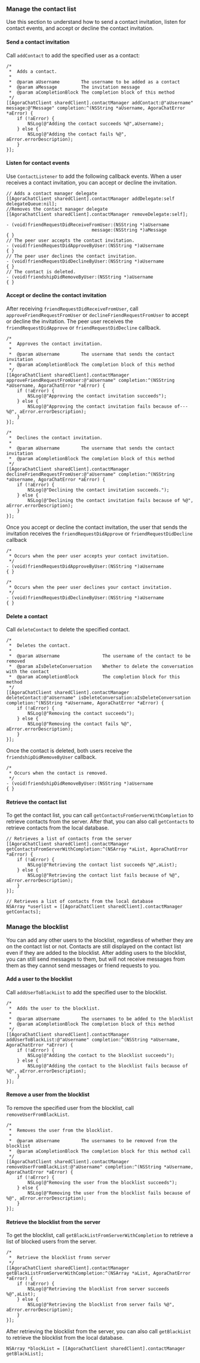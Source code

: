 <PlatformWrapper platform="ios">

### Manage the contact list

Use this section to understand how to send a contact invitation, listen for contact events, and accept or decline the contact invitation.

#### Send a contact invitation

Call `addContact` to add the specified user as a contact:

```objc
/*
 *  Adds a contact.
 *
 *  @param aUsername        The username to be added as a contact
 *  @param aMessage         The invitation message
 *  @param aCompletionBlock The completion block of this method
 */        
[[AgoraChatClient sharedClient].contactManager addContact:@"aUsername" message:@"Message" completion:^(NSString *aUsername, AgoraChatError *aError) {
    if (!aError) {
        NSLog(@"Adding the contact succeeds %@",aUsername);
    } else {
        NSLog(@"Adding the contact fails %@", aError.errorDescription);
    }
}];
```

#### Listen for contact events

Use `ContactListener` to add the following callback events. When a user receives a contact invitation, you can accept or decline the invitation.

```objc
// Adds a contact manager delegate
[[AgoraChatClient sharedClient].contactManager addDelegate:self delegateQueue:nil];
//Removes the contact manager delegate
[[AgoraChatClient sharedClient].contactManager removeDelegate:self];

- (void)friendRequestDidReceiveFromUser:(NSString *)aUsername
                                message:(NSString *)aMessage
{ }
// The peer user accepts the contact invitation.
- (void)friendRequestDidApproveByUser:(NSString *)aUsername
{ }
// The peer user declines the contact invitation.
- (void)friendRequestDidDeclineByUser:(NSString *)aUsername
{ }
// The contact is deleted.
- (void)friendshipDidRemoveByUser:(NSString *)aUsername
{ }
```

#### Accept or decline the contact invitation

After receiving `friendRequestDidReceiveFromUser`, call `approveFriendRequestFromUser` or `declineFriendRequestFromUser` to accept or decline the invitation. The peer user receives the `friendRequestDidApprove` or `friendRequestDidDecline` callback.

```objc
/*
 *  Approves the contact invitation.
 *
 *  @param aUsername        The username that sends the contact invitation
 *  @param aCompletionBlock The completion block of this method
 */                          
[[AgoraChatClient sharedClient].contactManager approveFriendRequestFromUser:@"aUsername" completion:^(NSString *aUsername, AgoraChatError *aError) {
    if (!aError) {
        NSLog(@"Approving the contact invitation succeeds");
    } else {
        NSLog(@"Approving the contact invitation fails because of--- %@", aError.errorDescription);
    }
}];
```

```objc
/*
 *  Declines the contact invitation.
 *
 *  @param aUsername        The username that sends the contact invitation
 *  @param aCompletionBlock The completion block of this method
 */
[[AgoraChatClient sharedClient].contactManager declineFriendRequestFromUser:@"aUsername" completion:^(NSString *aUsername, AgoraChatError *aError) {
    if (!aError) {
        NSLog(@"Declining the contact invitation succeeds.");
    } else {
        NSLog(@"Declining the contact invitation fails because of %@", aError.errorDescription);
    }
}];
```

Once you accept or decline the contact invitation, the user that sends the invitation receives the `friendRequestDidApprove` or `friendRequestDidDecline` callback

```objc
/*
 * Occurs when the peer user accepts your contact invitation.
 */
- (void)friendRequestDidApproveByUser:(NSString *)aUsername
{ }
```

```objc
/*
 * Occurs when the peer user declines your contact invitation.
 */
- (void)friendRequestDidDeclineByUser:(NSString *)aUsername
{ }
```

#### Delete a contact

Call `deleteContact` to delete the specified contact. 

```objc
/*
 *  Deletes the contact.
 *
 *  @param aUsername                The username of the contact to be removed
 *  @param aIsDeleteConversation    Whether to delete the conversation with the contact
 *  @param aCompletionBlock         The completion block for this method
 */
[[AgoraChatClient sharedClient].contactManager deleteContact:@"aUsername" isDeleteConversation:aIsDeleteConversation completion:^(NSString *aUsername, AgoraChatError *aError) {
    if (!aError) {
        NSLog(@"Removing the contact succeeds");
    } else {
        NSLog(@"Removing the contact fails %@", aError.errorDescription);
    }
}];
```

Once the contact is deleted, both users receive the `friendshipDidRemoveByUser` callback.

```objc
/*
 * Occurs when the contact is removed.
 */
- (void)friendshipDidRemoveByUser:(NSString *)aUsername
{ }
```

#### Retrieve the contact list

To get the contact list, you can call `getContactsFromServerWithCompletion` to retrieve contacts from the server. After that, you can also call `getContacts` to retrieve contacts from the local database.

```objc
// Retrieves a list of contacts from the server
[[AgoraChatClient sharedClient].contactManager getContactsFromServerWithCompletion:^(NSArray *aList, AgoraChatError *aError) {
    if (!aError) {
        NSLog(@"Retrieving the contact list succeeds %@",aList);
    } else {
        NSLog(@"Retrieving the contact list fails because of %@", aError.errorDescription);
    }
}];
```

```objc
// Retrieves a list of contacts from the local database
NSArray *userlist = [[AgoraChatClient sharedClient].contactManager getContacts];
```

### Manage the blocklist

You can add any other users to the blocklist, regardless of whether they are on the contact list or not. Contacts are still displayed on the contact list even if they are added to the blocklist. After adding users to the blocklist,  you can still send messages to them, but will not receive messages from them as they cannot send messages or friend requests to you.

#### Add a user to the blocklist

Call `addUserToBlackList` to add the specified user to the blocklist.

```objc
/*
 *  Adds the user to the blocklist.
 *
 *  @param aUsername        The usernames to be added to the blocklist
 *  @param aCompletionBlock The completion block of this method
 */              
[[AgoraChatClient sharedClient].contactManager addUserToBlackList:@"aUsername" completion:^(NSString *aUsername, AgoraChatError *aError) {
    if (!aError) {
        NSLog(@"Adding the contact to the blocklist succeeds");
    } else {
        NSLog(@"Adding the contact to the blocklist fails because of %@", aError.errorDescription);
    }
}];
```

#### Remove a user from the blocklist

To remove the specified user from the blocklist, call `removeUserFromBlackList`.

```objc
/*
 *  Removes the user from the blocklist.
 *
 *  @param aUsername        The usernames to be removed from the blocklist
 *  @param aCompletionBlock The completion block for this method call
 */
[[AgoraChatClient sharedClient].contactManager removeUserFromBlackList:@"aUsername" completion:^(NSString *aUsername, AgoraChatError *aError) {
    if (!aError) {
        NSLog(@"Removing the user from the blocklist succeeds");
    } else {
        NSLog(@"Removing the user from the blocklist fails because of %@", aError.errorDescription);
    }
}]; 
```

#### Retrieve the blocklist from the server

To get the blocklist, call `getBlackListFromServerWithCompletion` to retrieve a list of blocked users from the server.

```objc
/*
 *  Retrieve the blocklist fromn server
 */
[[AgoraChatClient sharedClient].contactManager getBlackListFromServerWithCompletion:^(NSArray *aList, AgoraChatError *aError) {
    if (!aError) {
        NSLog(@"Retrieving the blocklist from server succeeds %@",aList);
    } else {
        NSLog(@"Retrieving the blocklist from server fails %@", aError.errorDescription);
    }
}];
```

After retrieving the blocklist from the server, you can also call `getBlackList` to retrieve the blocklist from the local database.

```objc
NSArray *blockList = [[AgoraChatClient sharedClient].contactManager getBlackList];
```

</PlatformWrapper>